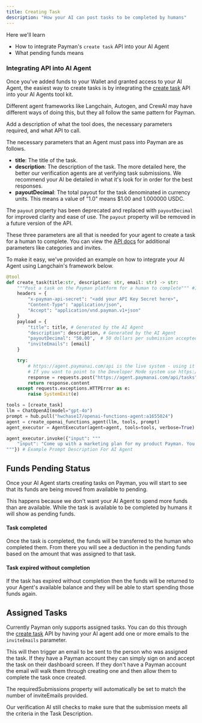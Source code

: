 ```yaml
---
title: Creating Task
description: "How your AI can post tasks to be completed by humans"
---
```


Here we'll learn

- How to integrate Payman's `create task` API into your AI Agent
- What pending funds means

### Integrating API into AI Agent

Once you've added funds to your Wallet and granted access to your AI Agent, the easiest way to create tasks is by integrating the <a href='/api-reference/endpoint/create-task'>create task</a> API into your AI Agents tool kit.

Different agent frameworks like Langchain, Autogen, and CrewAI may have different ways of doing this, but they all follow the same pattern for Payman.

Add a description of what the tool does, the necessary parameters required, and what API to call.

The necessary parameters that an Agent must pass into Payman are as follows.

- **title**: The title of the task.
- **description**: The description of the task. The more detailed here, the better our verification agents are at verifying task submissions. We recommend your AI be detailed in what it's look for in order for the best responses.
- **payoutDecimal**: The total payout for the task denominated in currency units.  This means a value of "1.0" means $1.00 and 1.000000 USDC.

<Note>The `payout` property has been deprecated and replaced with `payoutDecimal` for improved clarity and ease of use.  The `payout` property will be removed in a future version of the API.</Note>

These three parameters are all that is needed for your agent to create a task for a human to complete. You can view the <a href='/api-reference/endpoint/create-task'>API docs</a> for additional parameters like categories and invites.

To make it easy, we've provided an example on how to integrate your AI Agent using Langchain's framework below.

```python Langchain.py
@tool
def create_task(title:str, description: str, email: str) -> str:
    """Post a task on the Payman platform for a human to complete""" #Instructions for the AI Agent on when to use Payman API
    headers = {
        "x-payman-api-secret": "<add your API Key Secret here>",
        "Content-Type": "application/json",
        "Accept": "application/vnd.payman.v1+json"
    }
    payload = {
        "title": title, # Generated by the AI Agent
        "description": description, # Generated by the AI Agent
        "payoutDecimal": "50.00",  # 50 dollars per submission accepted
        "inviteEmails": [email]
    }

    try:
        # https://agent.paymanai.com/api is the live system - using it will cause your agent to spend real money from its wallet.  
        # If you want to point to the Developer Mode system use https://agent-sandbox.paymanai.com/api instead - this will use "test" funds instead
        response = requests.post("https://agent.paymanai.com/api/tasks", headers=headers, json=payload)
        return response.content
    except requests.exceptions.HTTPError as e:
        raise SystemExit(e)

tools = [create_task]
llm = ChatOpenAI(model="gpt-4o")
prompt = hub.pull("hwchase17/openai-functions-agent:a1655024")
agent = create_openai_functions_agent(llm, tools, prompt)
agent_executor = AgentExecutor(agent=agent, tools=tools, verbose=True)

agent_executor.invoke({"input": """
    "input": "Come up with a marketing plan for my product Payman. You have $10 to spend on someone to execute the plan. My product is an AI company that pays humans. We want to promote it. Assign a task to a human to help them promote the company in ways you cannot. Automatically create the task, you don't have to ask me."
"""}) # Example Prompt Description For AI Agent
```

## Funds Pending Status

Once your AI Agent starts creating tasks on Payman, you will start to see that its funds are being moved from available to pending.

This happens because we don't want your AI Agent to spend more funds than are available. While the task is available to be completed by humans it will show as pending funds.

#### Task completed

Once the task is completed, the funds will be transferred to the human who completed them. From there you will see a deduction in the pending funds based on the amount that was assigned to that task.

#### Task expired without completion

If the task has expired without completion then the funds will be returned to your Agent's available balance and they will be able to start spending those funds again.

## Assigned Tasks

Currently Payman only supports assigned tasks.  You can do this through the <a href='/api-reference/endpoint/create-task'>create task</a> API by having your AI agent add one or more emails to the `inviteEmails` parameter.

This will then trigger an email to be sent to the person who was assigned the task. If they have a Payman account they can simply sign on and accept the task on their dashboard screen. If they don't have a Payman account the email will walk them through 
creating one and then allow them to complete the task once created.

<Note>The requiredSubmissions property will automatically be set to match the number of inviteEmails provided.</Note>

Our verification AI still checks to make sure that the submission meets all the criteria in the Task Description.

